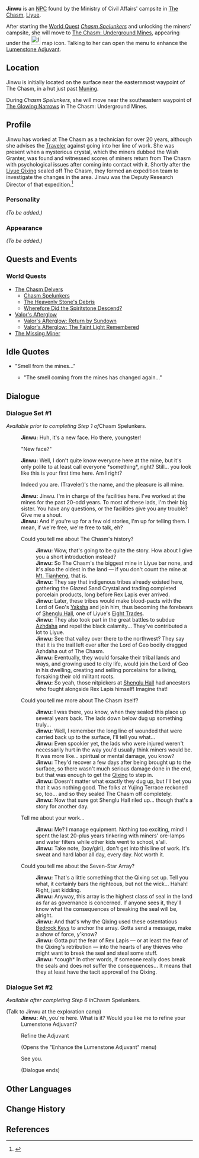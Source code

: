 {{Meta
<!-- Remove this template after adding the missing info -->
|missing_NPC_profile  = yes
}}
{{Character Infobox
|type             = NPC
|image            = NPC Jinwu.png
|realname         = 
|region           = Liyue
|affiliation      = Chasm Exploration Team
|title            = Safety Technician, The Chasm
|voiceEN          = 
|voiceCN          = 
|voiceJP          = 
|voiceKR          = 
}}
'''Jinwu''' is an [[NPC]] found by the Ministry of Civil Affairs' campsite in [[The Chasm]], [[Liyue]].

After starting the [[World Quest]] ''[[Chasm Spelunkers]]'' and unlocking the miners' campsite, she will move to [[The Chasm: Underground Mines]], appearing under the [[File:Icon Refine Adjuvant.svg|25x25px]] map icon. Talking to her can open the menu to enhance the [[Lumenstone Adjuvant]].

==Location==
Jinwu is initially located on the surface near the easternmost waypoint of The Chasm, in a hut just past [[Muning]].

During ''Chasm Spelunkers'', she will move near the southeastern waypoint of [[The Glowing Narrows]] in The Chasm: Underground Mines.
<!--
<gallery hideaddbutton="true" captionalign="center">
NPC Location Jinwu.png|Jinwu's location
NPC Location Jinwu Context.png|Additional context
</gallery>
-->

==Profile==
Jinwu has worked at The Chasm as a technician for over 20 years, although she advises the [[Traveler]] against going into her line of work. She was present when a mysterious crystal, which the miners dubbed the Wish Granter, was found and witnessed scores of miners return from The Chasm with psychological issues after coming into contact with it. Shortly after the [[Liyue Qixing]] sealed off The Chasm, they formed an expedition team to investigate the changes in the area. Jinwu was the Deputy Research Director of that expedition.<ref>{{Ref/BB|Exploration Team Campsite Noticeboard|Battered Namelist}}</ref>

===Personality===
''(To be added.)''

===Appearance===
''(To be added.)''

==Quests and Events==
===World Quests===
* [[The Chasm Delvers]]
** [[Chasm Spelunkers]]
** [[The Heavenly Stone's Debris]]
** [[Wherefore Did the Spiritstone Descend?]]
* [[Valor's Afterglow]]
**[[Valor's Afterglow: Return by Sundown]]
**[[Valor's Afterglow: The Faint Light Remembered]]
*[[The Missing Miner]]

==Idle Quotes==
* "Smell from the mines..."
** {{A|VO Jinwu 01.ogg}} "The smell coming from the mines has changed again..."

==Dialogue==
{{StubDialogue|Verify when Dialogue Set #1 stops being available and when Dialogue Set #2 becomes available.}}
===Dialogue Set #1===
''Available prior to completing Step 1 of ''Chasm Spelunkers''.''
{{Dialogue start}}
:'''Jinwu:''' Huh, it's a new face. Ho there, youngster!
:{{DIcon}} "New face?"
:'''Jinwu:''' Well, I don't quite know everyone here at the mine, but it's only polite to at least call everyone *something*, right? Still... you look like this is your first time here. Am I right?
:{{DIcon}} Indeed you are. (Traveler)'s the name, and the pleasure is all mine.
:'''Jinwu:''' Jinwu. I'm in charge of the facilities here. I've worked at the mines for the past 20-odd years. To most of these lads, I'm their big sister. You have any questions, or the facilities give you any trouble? Give me a shout.
:'''Jinwu:''' And if you're up for a few old stories, I'm up for telling them. I mean, if we're free, we're free to talk, eh?
:{{DIcon}} Could you tell me about The Chasm's history?
::'''Jinwu:''' Wow, that's going to be quite the story. How about I give you a short introduction instead?
::'''Jinwu:''' So The Chasm's the biggest mine in Liyue bar none, and it's also the oldest in the land &mdash; if you don't count the mine at [[Mt. Tianheng]], that is.
::'''Jinwu:''' They say that indigenous tribes already existed here, gathering the Glazed Sand Crystal and trading completed porcelain products, long before Rex Lapis ever arrived.
::'''Jinwu:''' Later, these tribes would make blood-pacts with the Lord of Geo's [[Yakshas|Yaksha]] and join him, thus becoming the forebears of [[Shenglu Hall]], one of Liyue's [[Eight Trades]].
::'''Jinwu:''' They also took part in the great battles to subdue [[Azhdaha]] and repel the black calamity... They've contributed a lot to Liyue.
::'''Jinwu:''' See that valley over there to the northwest? They say that it is the trail left over after the Lord of Geo bodily dragged Azhdaha out of The Chasm.
::'''Jinwu:''' Eventually, they would forsake their tribal lands and ways, and growing used to city life, would join the Lord of Geo in his dwelling, creating and selling porcelains for a living, forsaking their old militant roots.
::'''Jinwu:''' So yeah, those nitpickers at [[Shenglu Hall]] had ancestors who fought alongside Rex Lapis himself! Imagine that!
:{{DIcon}} Could you tell me more about The Chasm itself?
::'''Jinwu:''' I was there, you know, when they sealed this place up several years back. The lads down below dug up something truly...
::'''Jinwu:''' Well, I remember the long line of wounded that were carried back up to the surface, I'll tell you what...
::'''Jinwu:''' Even spookier yet, the lads who were injured weren't necessarily hurt in the way you'd usually think miners would be. It was more like... spiritual or mental damage, you know?
::'''Jinwu:''' They'd recover a few days after being brought up to the surface, so there wasn't much serious damage done in the end, but that was enough to get the [[Liyue Qixing|Qixing]] to step in.
::'''Jinwu:''' Doesn't matter what exactly they dug up, but I'll bet you that it was nothing good. The folks at Yujing Terrace reckoned so, too... and so they sealed The Chasm off completely.
::'''Jinwu:''' Now that sure got Shenglu Hall riled up... though that's a story for another day.
:{{DIcon}} Tell me about your work...
::'''Jinwu:''' Me? I manage equipment. Nothing too exciting, mind! I spent the last 20-plus years tinkering with miners' ore-lamps and water filters while other kids went to school, s'all.
::'''Jinwu:''' Take note, (boy/girl), don't get into this line of work. It's sweat and hard labor all day, every day. Not worth it.
:{{DIcon}} Could you tell me about the Seven-Star Array?
::'''Jinwu:''' That's a little something that the Qixing set up. Tell you what, it certainly bars the righteous, but not the wick... Hahah! Right, just kidding.
::'''Jinwu:''' Anyway, this array is the highest class of seal in the land as far as governance is concerned. If anyone sees it, they'll know what the consequences of breaking the seal will be, alright.
::'''Jinwu:''' And that's why the Qixing used these ostentatious [[Bedrock Key]]s to anchor the array. Gotta send a message, make a show of force, y'know?
::'''Jinwu:''' Gotta put the fear of Rex Lapis &mdash; or at least the fear of the Qixing's retribution &mdash; into the hearts of any thieves who might want to break the seal and steal some stuff.
::'''Jinwu:''' *cough* In other words, if someone really does break the seals and does not suffer the consequences... It means that they at least have the tacit approval of the Qixing.
{{Dialogue end}}

===Dialogue Set #2===
''Available after completing Step 6 in ''Chasm Spelunkers''.''
{{Dialogue start}}
;(Talk to Jinwu at the exploration camp)
:'''Jinwu:''' Ah, you're here. What is it? Would you like me to refine your Lumenstone Adjuvant?
:{{DIcon|Adjuvant}} Refine the Adjuvant
:;(Opens the "Enhance the Lumenstone Adjuvant" menu)
:{{DIcon}} See you.
:;(Dialogue ends)
{{Dialogue end}}
<!--
==Trivia==
-->

==Other Languages==
{{Other Languages
|default_hidden = 1
|en      = Jinwu
|zhs     = 瑾武
|zhs_rm  = Jǐnwǔ
|zht     = 瑾武
|zht_rm  = Jǐnwǔ
|ja      = 瑾武
|ja_rm   = Kinmu{{Assumed}}
|ko      = {{tt|근|瑾}}우
|ko_rm   = Geun'u
|es      = Jinwu
|fr      = Jinwu
|ru      = Цзинь У
|th      = Jinwu
|vi      = Jinwu
|de      = Jinwu
|id      = Jinwu
|pt      = Jinwu
}}

==Change History==
{{Change History|2.6}}

==References==
{{Reflist}}
